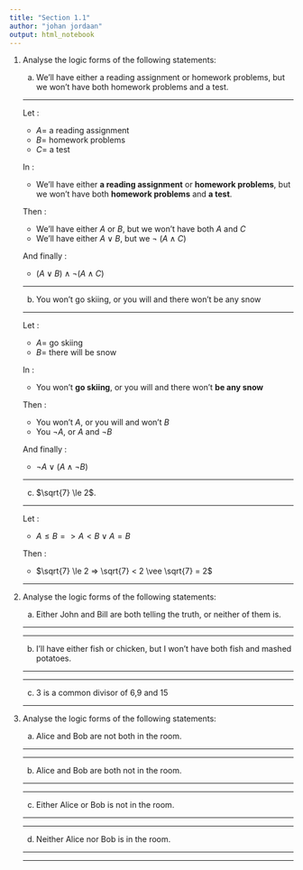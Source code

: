 ```yaml
---
title: "Section 1.1"
author: "johan jordaan"
output: html_notebook
---
```


1. Analyse the logic forms of the following statements:

    a.  We'll have either a reading assignment or homework problems, but we won't have both homework problems and a test.
    
    ***
    
      Let :
      + $A =$ a reading assignment
      + $B =$ homework problems
      + $C =$ a test
      
      In :
      + We'll have either **a reading assignment** or **homework problems**, but we won't have both **homework problems** and **a test**.
  
  
      Then :
      + We'll have either $A$ or $B$, but we won't have both $A$ and $C$
      + We'll have either $A \vee B$, but we $\neg$ $(A \wedge C)$
      
      And  finally :
      + $(A \vee B) \wedge \neg (A \wedge C)$
    
    ***
    
    b. You won't go skiing, or you will and there won't be any snow

    ***
    
    Let :
    + $A =$ go skiing 
    + $B =$ there will be snow
    
    In :
    + You won't **go skiing**, or you will and there won't **be any snow**    

    Then :
    + You won't $A$, or you will and won't $B$
    + You $\neg A$, or $A$ and $\neg B$
    
    And finally :
    + $\neg A \vee (A \wedge \neg B)$


    ***
    
    c. $\sqrt{7} \le 2$.

    ***
    
    Let :
    + $A \le B => A < B \vee A = B$

    Then :
    + $\sqrt{7} \le 2 => \sqrt{7} < 2 \vee \sqrt{7} = 2$


    ***


2. Analyse the logic forms of the following statements:

    a. Either John and Bill are both telling the truth, or neither of them is.

    ***
    

    ***

    b. I'll have either fish or chicken, but I won't have both fish and mashed potatoes.

    ***
    

    ***
    
    c. 3 is a common divisor of 6,9 and 15

    ***
    
3. Analyse the logic forms of the following statements:

    a. Alice and Bob are not both in the room.

    ***
    

    ***

    b. Alice and Bob are both not in the room.

    ***
    

    ***

    c. Either Alice or Bob is not in the room.

    ***
    

    ***


    d. Neither Alice nor Bob is in the room.

    ***
    

    ***

